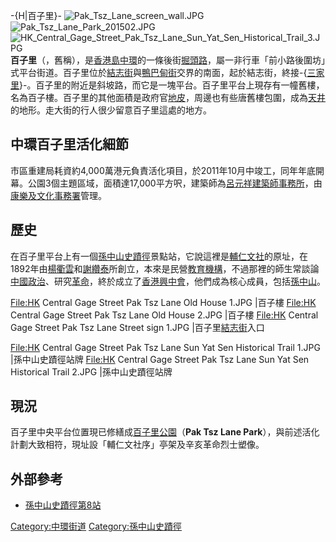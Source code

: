 -{H|百子里}-
{{Infobox Hong Kong Road
|   中文街道名稱    =  百子里
|   英文街道名稱    =  Pak Tsz Lane
|   圖片    = File:Entrance of Pak Tsz Lane.JPG
|   圖片說明    =  百子里位於[[結志街|結志街]]的入口
|   路段總長度    =  
|   車速限制    =  ？
|   行車線數量 = 
|   所在地區    =  [[香港島|香港島]][[中西區_(香港)|中西區]][[中環|中環]]
|   起點    =  [[香港島|香港島]][[中西區_(香港)|中西區]][[中環|中環]][[結志街|結志街]]
|   終點    =  [[香港島|香港島]][[中西區_(香港)|中西區]][[中環|中環]]-{[[三家里|三家里]]}-
|   道路命名日期    =  1800年代
|   道路舊名資料    =  英文舊稱：Pak Tse Lane
|   通車日期    = 1800年代
}}
[[File:Pak_Tsz_Lane_screen_wall.JPG|thumb]]
[[File:Pak_Tsz_Lane_Park_201502.JPG|thumb]]
[[File:HK_Central_Gage_Street_Pak_Tsz_Lane_Sun_Yat_Sen_Historical_Trail_3.JPG|thumb]]
'''百子里'''（{{lang-en|Pak Tsz Lane}}，舊稱{{lang|en|Pak Tse Lane}}），是[[香港島|香港島]][[中環|中環]]的一條後街[[掘頭路|掘頭路]]，屬一非行車「前小路後圍坊」式平台街道。百子里位於[[結志街|結志街]]與[[鴨巴甸街|鴨巴甸街]]交界的南面，起於結志街，終接-{[[三家里|三家里]]}-。百子里的附近是斜坡路，而它是一塊平台。百子里平台上現存有一幢舊樓，名為百子樓。百子里的其他面積是政府官[[地皮|地皮]]，周邊也有些唐舊樓包圍，成為[[天井|天井]]的地形。走大街的行人很少留意百子里這處的地方。

==中環百子里活化細節==
{{main|百子里公園}}
市區重建局耗資約4,000萬港元負責活化項目，於2011年10月中竣工，同年年底開幕。公園3個主題區域，面積達17,000平方呎，建築師為[[呂元祥建築師事務所|呂元祥建築師事務所]]，由[[康樂及文化事務署|康樂及文化事務署]]管理。
==歷史==
在百子里平台上有一個[[孫中山史蹟徑|孫中山史蹟徑]]景點站，它說這裡是[[輔仁文社|輔仁文社]]的原址，在1892年由[[楊衢雲|楊衢雲]]和[[謝纘泰|謝纘泰]]所創立，本來是民營[[學校|教育機構]]，不過那裡的師生常談論[[中國政治|中國政治]]、研究[[革命|革命]]，終於成立了[[香港興中會|香港興中會]]，他們成為核心成員，包括[[孫中山|孫中山]]。

<gallery>
File:HK Central Gage Street Pak Tsz Lane Old House 1.JPG |百子樓
File:HK Central Gage Street Pak Tsz Lane Old House 2.JPG |百子樓
File:HK Central Gage Street Pak Tsz Lane Street sign 1.JPG |百子里[[結志街|結志街]]入口
</gallery>
<gallery>
File:HK Central Gage Street Pak Tsz Lane Sun Yat Sen Historical Trail 1.JPG |孫中山史蹟徑站牌
File:HK Central Gage Street Pak Tsz Lane Sun Yat Sen Historical Trail 2.JPG |孫中山史蹟徑站牌 
</gallery>

==現況==
百子里中央平台位置現已修繕成[[百子里公園|百子里公園]]（'''Pak Tsz Lane Park'''），與前述活化計劃大致相符，現址設「輔仁文社序」亭架及辛亥革命烈士塑像。

==外部參考==
* [http://www.discoverhongkong.com/taiwan/heritage/ck/he_ckto_dsun.jhtml 孫中山史蹟徑第8站] {{Wayback|url=http://www.discoverhongkong.com/taiwan/heritage/ck/he_ckto_dsun.jhtml |date=20080523212520 }}

{{coord|22.283324|114.153121|type:landmark|display=title|format=dms}}
{{commonscat|Pak Tsz Lane}}
[[Category:中環街道|Category:中環街道]]
[[Category:孫中山史蹟徑|Category:孫中山史蹟徑]]